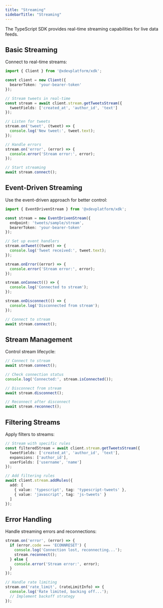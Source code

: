 ```yaml
---
title: "Streaming"
sidebarTitle: "Streaming"
---
```


The TypeScript SDK provides real-time streaming capabilities for live data feeds.

## Basic Streaming

Connect to real-time streams:

```typescript
import { Client } from '@xdevplatform/xdk';

const client = new Client({
  bearerToken: 'your-bearer-token'
});

// Stream tweets in real-time
const stream = await client.stream.getTweetsStream({
  tweetFields: ['created_at', 'author_id', 'text']
});

// Listen for tweets
stream.on('tweet', (tweet) => {
  console.log('New tweet:', tweet.text);
});

// Handle errors
stream.on('error', (error) => {
  console.error('Stream error:', error);
});

// Start streaming
await stream.connect();
```

## Event-Driven Streaming

Use the event-driven approach for better control:

```typescript
import { EventDrivenStream } from '@xdevplatform/xdk';

const stream = new EventDrivenStream({
  endpoint: 'tweets/sample/stream',
  bearerToken: 'your-bearer-token'
});

// Set up event handlers
stream.onTweet((tweet) => {
  console.log('Tweet received:', tweet.text);
});

stream.onError((error) => {
  console.error('Stream error:', error);
});

stream.onConnect(() => {
  console.log('Connected to stream');
});

stream.onDisconnect(() => {
  console.log('Disconnected from stream');
});

// Connect to stream
await stream.connect();
```

## Stream Management

Control stream lifecycle:

```typescript
// Connect to stream
await stream.connect();

// Check connection status
console.log('Connected:', stream.isConnected());

// Disconnect from stream
await stream.disconnect();

// Reconnect after disconnect
await stream.reconnect();
```

## Filtering Streams

Apply filters to streams:

```typescript
// Stream with specific rules
const filteredStream = await client.stream.getTweetsStream({
  tweetFields: ['created_at', 'author_id', 'text'],
  expansions: ['author_id'],
  userFields: ['username', 'name']
});

// Add filtering rules
await client.stream.addRules({
  add: [
    { value: 'typescript', tag: 'typescript-tweets' },
    { value: 'javascript', tag: 'js-tweets' }
  ]
});
```

## Error Handling

Handle streaming errors and reconnections:

```typescript
stream.on('error', (error) => {
  if (error.code === 'ECONNRESET') {
    console.log('Connection lost, reconnecting...');
    stream.reconnect();
  } else {
    console.error('Stream error:', error);
  }
});

// Handle rate limiting
stream.on('rate_limit', (rateLimitInfo) => {
  console.log('Rate limited, backing off...');
  // Implement backoff strategy
});
```
